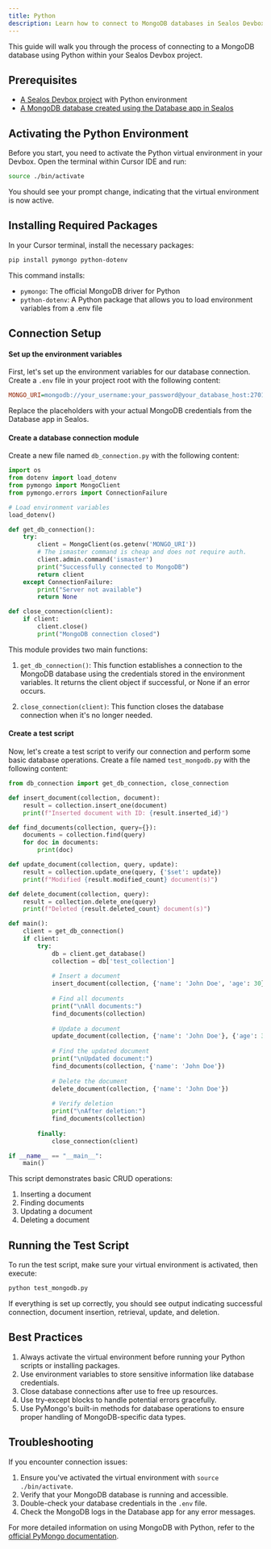 ```yaml
---
title: Python
description: Learn how to connect to MongoDB databases in Sealos Devbox using Python
---
```


This guide will walk you through the process of connecting to a MongoDB database using Python within your Sealos Devbox project.

## Prerequisites

- [A Sealos Devbox project](/docs/guides/fundamentals/create-a-project) with Python environment
- [A MongoDB database created using the Database app in Sealos](./)

## Activating the Python Environment

Before you start, you need to activate the Python virtual environment in your Devbox. Open the terminal within Cursor IDE and run:

```bash
source ./bin/activate
```

You should see your prompt change, indicating that the virtual environment is now active.

## Installing Required Packages

In your Cursor terminal, install the necessary packages:

```bash
pip install pymongo python-dotenv
```

This command installs:
- `pymongo`: The official MongoDB driver for Python
- `python-dotenv`: A Python package that allows you to load environment variables from a .env file

## Connection Setup

<div className='steps [&_h4]:step'>

#### Set up the environment variables

First, let's set up the environment variables for our database connection. Create a `.env` file in your project root with the following content:

```ini title=".env"
MONGO_URI=mongodb://your_username:your_password@your_database_host:27017/your_database_name?authSource=admin
```

Replace the placeholders with your actual MongoDB credentials from the Database app in Sealos.

#### Create a database connection module

Create a new file named `db_connection.py` with the following content:

```python title="db_connection.py"
import os
from dotenv import load_dotenv
from pymongo import MongoClient
from pymongo.errors import ConnectionFailure

# Load environment variables
load_dotenv()

def get_db_connection():
    try:
        client = MongoClient(os.getenv('MONGO_URI'))
        # The ismaster command is cheap and does not require auth.
        client.admin.command('ismaster')
        print("Successfully connected to MongoDB")
        return client
    except ConnectionFailure:
        print("Server not available")
        return None

def close_connection(client):
    if client:
        client.close()
        print("MongoDB connection closed")
```

This module provides two main functions:

1. `get_db_connection()`: This function establishes a connection to the MongoDB database using the credentials stored in the environment variables. It returns the client object if successful, or None if an error occurs.

2. `close_connection(client)`: This function closes the database connection when it's no longer needed.

#### Create a test script

Now, let's create a test script to verify our connection and perform some basic database operations. Create a file named `test_mongodb.py` with the following content:

```python title="test_mongodb.py"
from db_connection import get_db_connection, close_connection

def insert_document(collection, document):
    result = collection.insert_one(document)
    print(f"Inserted document with ID: {result.inserted_id}")

def find_documents(collection, query={}):
    documents = collection.find(query)
    for doc in documents:
        print(doc)

def update_document(collection, query, update):
    result = collection.update_one(query, {'$set': update})
    print(f"Modified {result.modified_count} document(s)")

def delete_document(collection, query):
    result = collection.delete_one(query)
    print(f"Deleted {result.deleted_count} document(s)")

def main():
    client = get_db_connection()
    if client:
        try:
            db = client.get_database()
            collection = db['test_collection']
            
            # Insert a document
            insert_document(collection, {'name': 'John Doe', 'age': 30})
            
            # Find all documents
            print("\nAll documents:")
            find_documents(collection)
            
            # Update a document
            update_document(collection, {'name': 'John Doe'}, {'age': 31})
            
            # Find the updated document
            print("\nUpdated document:")
            find_documents(collection, {'name': 'John Doe'})
            
            # Delete the document
            delete_document(collection, {'name': 'John Doe'})
            
            # Verify deletion
            print("\nAfter deletion:")
            find_documents(collection)
            
        finally:
            close_connection(client)

if __name__ == "__main__":
    main()
```

This script demonstrates basic CRUD operations:

1. Inserting a document
2. Finding documents
3. Updating a document
4. Deleting a document

</div>

## Running the Test Script

To run the test script, make sure your virtual environment is activated, then execute:

```bash
python test_mongodb.py
```

If everything is set up correctly, you should see output indicating successful connection, document insertion, retrieval, update, and deletion.

## Best Practices

1. Always activate the virtual environment before running your Python scripts or installing packages.
2. Use environment variables to store sensitive information like database credentials.
3. Close database connections after use to free up resources.
4. Use try-except blocks to handle potential errors gracefully.
5. Use PyMongo's built-in methods for database operations to ensure proper handling of MongoDB-specific data types.

## Troubleshooting

If you encounter connection issues:

1. Ensure you've activated the virtual environment with `source ./bin/activate`.
2. Verify that your MongoDB database is running and accessible.
3. Double-check your database credentials in the `.env` file.
4. Check the MongoDB logs in the Database app for any error messages.

For more detailed information on using MongoDB with Python, refer to the [official PyMongo documentation](https://pymongo.readthedocs.io/).